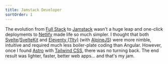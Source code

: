 ```yaml
---
title: Jamstack Developer
sortOrder: 1
---
```


The evolution from [Full Stack](https://en.wikipedia.org/wiki/Solution_stack) to [Jamstack](https://jamstack.org/) wasn't a huge leap and one-click deployments to [Netlify](https://www.netlify.com/) made life so much simpler. I thought that both [Svelte](https://svelte.dev/)/[SvelteKit](https://kit.svelte.dev/) and [Eleventy (11ty)](https://www.11ty.dev/) (with [AlpineJS](https://alpinejs.dev/)) were more nimble, intuitive and required much less boiler-plate coding than Angular. However, once I found [Astro](https://astro.build/) with [Tailwind CSS](https://tailwindcss.com/), there was no turning back. The end result was lighter, faster, better web apps... and that's my jam.
